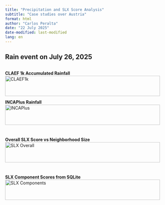 ```yaml
---
title: "Precipitation and SLX Score Analysis"
subtitle: "Case studies over Austria"
format: html
author: "Carlos Peralta"
date: "22 July 2025"
date-modified: last-modified
lang: en
---
```


## Rain event on July 26, 2025

<div style="display: flex; flex-wrap: wrap; justify-content: center; gap: 2em;">

<div style="flex: 1 1 45%; min-width: 350px;">
<strong>CLAEF 1k Accumulated Rainfall</strong><br>
<img src="CLAEF1k.png" alt="CLAEF1k" width="100%">
</div>

<div style="flex: 1 1 45%; min-width: 350px;">
<strong>INCAPlus Rainfall</strong><br>
<img src="INCAPlus.png" alt="INCAPlus" width="100%">
</div>

<div style="flex: 1 1 45%; min-width: 350px; margin-top: 2em;">
<strong>Overall SLX Score vs Neighborhood Size</strong><br>
<img src="slx_overall_2025072600_12h.png" alt="SLX Overall" width="100%">
</div>

<div style="flex: 1 1 45%; min-width: 350px; margin-top: 2em;">
<strong>SLX Component Scores from SQLite</strong><br>
<img src="slx_comps_2025072600_12h.png" alt="SLX Components" width="100%">
</div>

</div>
